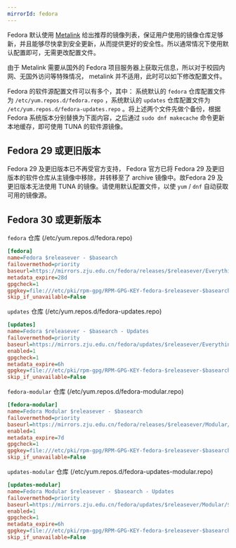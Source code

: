 ```yaml
---
mirrorId: fedora
---
```


Fedora 默认使用 [Metalink](https://zh.fedoracommunity.org/2018/04/05/fedora-secures-package-delivery.html) 给出推荐的镜像列表，保证用户使用的镜像仓库足够新，并且能够尽快拿到安全更新，从而提供更好的安全性。所以通常情况下使用默认配置即可，无需更改配置文件。

由于 Metalink 需要从国外的 Fedora 项目服务器上获取元信息，所以对于校园内网、无国外访问等特殊情况， metalink 并不适用，此时可以如下修改配置文件。

Fedora 的软件源配置文件可以有多个，其中： 系统默认的 `fedora` 仓库配置文件为 `/etc/yum.repos.d/fedora.repo` ，系统默认的 `updates` 仓库配置文件为 `/etc/yum.repos.d/fedora-updates.repo` 。将上述两个文件先做个备份，根据 Fedora 系统版本分别替换为下面内容，之后通过 `sudo dnf makecache` 命令更新本地缓存，即可使用 TUNA 的软件源镜像。

## Fedora 29 或更旧版本

Fedora 29 及更旧版本已不再受官方支持， Fedora 官方已将 Fedora 29 及更旧版本的软件仓库从主镜像中移除，并转移至了 archive 镜像中。故Fedora 29 及更旧版本无法使用 TUNA 的镜像。请使用默认配置文件，以使 `yum` / `dnf` 自动获取可用的镜像源。

## Fedora 30 或更新版本

`fedora` 仓库 (/etc/yum.repos.d/fedora.repo)

```ini
[fedora]
name=Fedora $releasever - $basearch
failovermethod=priority
baseurl=https://mirrors.zju.edu.cn/fedora/releases/$releasever/Everything/$basearch/os/
metadata_expire=28d
gpgcheck=1
gpgkey=file:///etc/pki/rpm-gpg/RPM-GPG-KEY-fedora-$releasever-$basearch
skip_if_unavailable=False
```

`updates` 仓库 (/etc/yum.repos.d/fedora-updates.repo)

```ini
[updates]
name=Fedora $releasever - $basearch - Updates
failovermethod=priority
baseurl=https://mirrors.zju.edu.cn/fedora/updates/$releasever/Everything/$basearch/
enabled=1
gpgcheck=1
metadata_expire=6h
gpgkey=file:///etc/pki/rpm-gpg/RPM-GPG-KEY-fedora-$releasever-$basearch
skip_if_unavailable=False
```

`fedora-modular` 仓库 (/etc/yum.repos.d/fedora-modular.repo)

```ini
[fedora-modular]
name=Fedora Modular $releasever - $basearch
failovermethod=priority
baseurl=https://mirrors.zju.edu.cn/fedora/releases/$releasever/Modular/$basearch/os/
enabled=1
metadata_expire=7d
gpgcheck=1
gpgkey=file:///etc/pki/rpm-gpg/RPM-GPG-KEY-fedora-$releasever-$basearch
skip_if_unavailable=False
```

`updates-modular` 仓库 (/etc/yum.repos.d/fedora-updates-modular.repo)

```ini
[updates-modular]
name=Fedora Modular $releasever - $basearch - Updates
failovermethod=priority
baseurl=https://mirrors.zju.edu.cn/fedora/updates/$releasever/Modular/$basearch/
enabled=1
gpgcheck=1
metadata_expire=6h
gpgkey=file:///etc/pki/rpm-gpg/RPM-GPG-KEY-fedora-$releasever-$basearch
skip_if_unavailable=False
```
